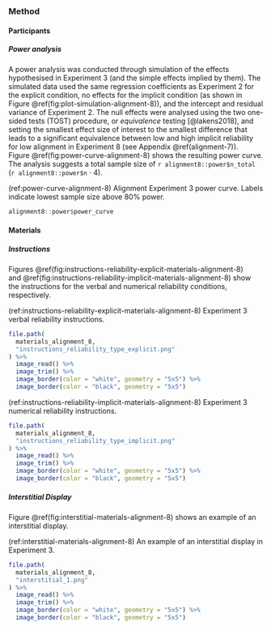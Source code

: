 ### Method

#### Participants

##### Power analysis {#power-analysis-alignment-8}

A power analysis was conducted through simulation of the effects hypothesised in
Experiment 3 (and the simple effects implied by them). The simulated data used
the same regression coefficients as Experiment 2 for the explicit condition, no
effects for the implicit condition (as shown in
Figure \@ref(fig:plot-simulation-alignment-8)), and the intercept and residual
variance of Experiment 2. The null effects were analysed using the two one-sided
tests (TOST) procedure, or *equivalence* testing [@lakens2018], and setting the
smallest effect size of interest to the smallest difference that leads to a
significant equivalence between low and high implicit reliability for low
alignment in Experiment 8 (see Appendix \@ref(alignment-7)).
Figure \@ref(fig:power-curve-alignment-8) shows the resulting power curve. The
analysis suggests a total sample size of `r alignment8::power$n_total`
(`r alignment8::power$n` $\cdot$ 4).

\newpage

\blandscape

(ref:power-curve-alignment-8) Alignment Experiment 3 power curve. Labels indicate lowest sample size above 80% power.

```r
alignment8::power$power_curve
```

\elandscape

\newpage


#### Materials

##### Instructions {#instructions-materials-alignment-8-appendix}

Figures \@ref(fig:instructions-reliability-explicit-materials-alignment-8)
and \@ref(fig:instructions-reliability-implicit-materials-alignment-8) show the
instructions for the verbal and numerical reliability conditions, respectively.

(ref:instructions-reliability-explicit-materials-alignment-8) Experiment 3 verbal reliability instructions.

```r
file.path(
  materials_alignment_8,
  "instructions_reliability_type_explicit.png"
) %>%
  image_read() %>%
  image_trim() %>%
  image_border(color = "white", geometry = "5x5") %>%
  image_border(color = "black", geometry = "5x5")
```

(ref:instructions-reliability-implicit-materials-alignment-8) Experiment 3 numerical reliability instructions.

```r
file.path(
  materials_alignment_8,
  "instructions_reliability_type_implicit.png"
) %>%
  image_read() %>%
  image_trim() %>%
  image_border(color = "white", geometry = "5x5") %>%
  image_border(color = "black", geometry = "5x5")
```

##### Interstitial Display {#interstitial-materials-alignment-8}

Figure \@ref(fig:interstitial-materials-alignment-8) shows an example of an
interstitial display.

(ref:interstitial-materials-alignment-8) An example of an interstitial display in Experiment 3.

```r
file.path(
  materials_alignment_8,
  "interstitial_1.png"
) %>%
  image_read() %>%
  image_trim() %>%
  image_border(color = "white", geometry = "5x5") %>%
  image_border(color = "black", geometry = "5x5")
```
